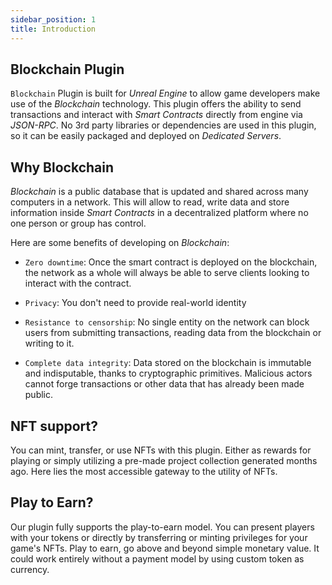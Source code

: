 ```yaml
---
sidebar_position: 1
title: Introduction
---
```


## Blockchain Plugin
`Blockchain` Plugin is built for *Unreal Engine* to allow game developers make use of the *Blockchain* technology. This plugin offers the ability to
send transactions and interact with *Smart Contracts* directly from engine via *JSON-RPC*. No 3rd party libraries or dependencies are used in this plugin, 
so it can be easily packaged and deployed on *Dedicated Servers*.


## Why Blockchain
*Blockchain* is a public database that is updated and shared across many computers in a network. This will allow to read, write data and store information inside *Smart Contracts* in a decentralized platform where no one person or group has control.

Here are some benefits of developing on *Blockchain*:

* `Zero downtime`: Once the smart contract is deployed on the blockchain, the network as a whole will always be able to serve clients looking to interact with the contract. 

* `Privacy`: You don't need to provide real-world identity

* `Resistance to censorship`: No single entity on the network can block users from submitting transactions, reading data from the blockchain or writing to it.

* `Complete data integrity`: Data stored on the blockchain is immutable and indisputable, thanks to cryptographic primitives. Malicious actors cannot forge transactions or other data that has already been made public.


## NFT support?

You can mint, transfer, or use NFTs with this plugin. Either as rewards for playing or simply utilizing a pre-made project collection generated months ago.
Here lies the most accessible gateway to the utility of NFTs.

## Play to Earn?
Our plugin fully supports the play-to-earn model. You can present players with your tokens or directly by transferring or minting privileges for your game's NFTs. Play to earn, go above and beyond simple monetary value. It could work entirely without a payment model by using custom token as currency.